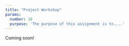 ```yaml
---
title: "Project Workshop"
params:
  number: 10
  purpose: 'The purpose of this assignment is to....'
---
```


Coming soon!